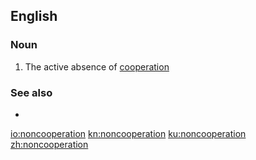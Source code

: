 ==English==

===Noun===
{{en-noun|-}}
# The active absence of [[cooperation]]

===See also===
* {{l|en|civil disobedience}}

[[io:noncooperation]]
[[kn:noncooperation]]
[[ku:noncooperation]]
[[zh:noncooperation]]
